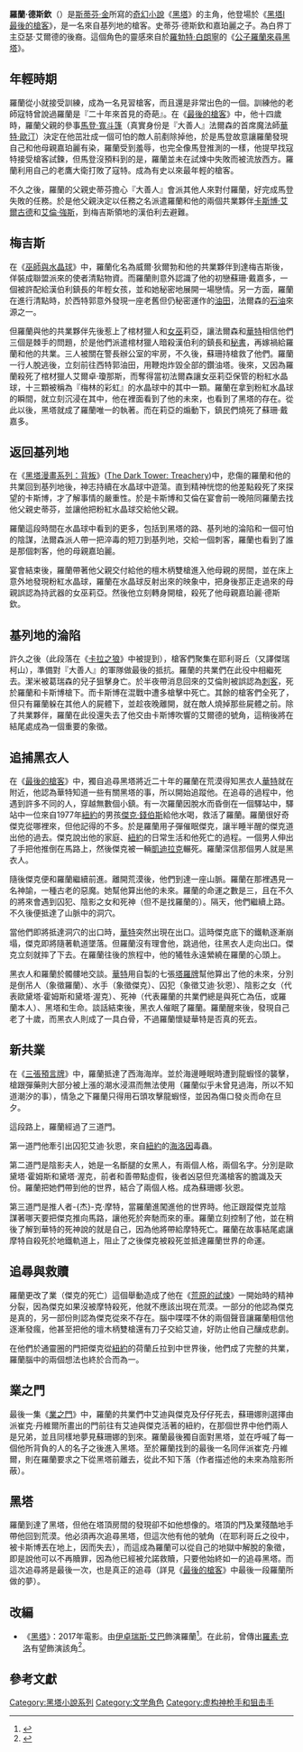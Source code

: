{{Link style|time=2015-12-12T04:12:34+00:00}}
{{noteTA
|G1=  黑塔系列
}}
{{otheruses|羅蘭}}
{{Infobox character
| colour      = blue
| colour text = white
| name        = 羅蘭·德斯欽
| image       = <!-- 檔案不存在 Roland Deschain by Michael Whelan.png ，可從英文維基百科取得 -->
| caption     =  
| series      = [[黑塔小說系列|黑塔小說系列]]
| first       = [[黑塔I_最後的槍客|黑塔I 最後的槍客]]
| last        = [[黑塔VII_業之門|黑塔VII 業之門]]
| creator     = [[史蒂芬·金|史蒂芬·金]]
| nickname    = 
| species     = 人類
| gender      = 男性
| specialty   = 
| title       = 槍客
| family      = 亞瑟·艾爾德 （祖先） 史蒂芬·德斯欽 （父親） 嘉珀麗·德斯欽 （母親）
| significantother = 蘇珊·戴嘉多
| children    =  莫德瑞·德斯欽 （子）、蘇珊·戴嘉多也曾孕有羅蘭的孩子，但來不及出世就隨母親被燒死。
| relatives   = 血腥之王
| nationality = 基列地
| imdb_id     = 
}}

'''羅蘭·德斯欽'''（{{lang|en|Roland Deschain}}）是[[斯蒂芬·金|斯蒂芬·金]]所寫的[[奇幻小說|奇幻小說]]《[[黑塔|黑塔]]》的主角，他登場於《[[黑塔I_最後的槍客|黑塔I 最後的槍客]]》，是一名來自基列地的槍客。史蒂芬·德斯欽和嘉珀麗之子。為白界丁主亞瑟·艾爾德的後裔。這個角色的靈感來自於[[羅勃特·白朗寧|羅勃特·白朗寧]]的《[[公子羅蘭來尋黑塔|公子羅蘭來尋黑塔]]》。

== 年輕時期 ==
羅蘭從小就接受訓練，成為一名見習槍客，而且還是非常出色的一個。訓練他的老師寇特曾說過羅蘭是『二十年來首見的奇葩』。在《[[最後的槍客|最後的槍客]]》中，他十四歲時，羅蘭父親的參事[[馬登·寬斗篷|馬登·寬斗篷]]（真實身份是『大善人』法爾森的首席魔法師[[華特·歐汀|華特·歐汀]]）決定在他茁壯成一個可怕的敵人前剷除掉他，於是馬登故意讓羅蘭發現自己和他母親嘉珀麗有染，羅蘭受到羞辱，也完全像馬登推測的一樣，他提早找寇特接受槍客試鍊，但馬登沒預料到的是，羅蘭並未在試煉中失敗而被流放西方。羅蘭利用自己的老鷹大衛打敗了寇特。成為有史以來最年輕的槍客。

不久之後，羅蘭的父親史蒂芬擔心『大善人』會派其他人來對付羅蘭，好完成馬登失敗的任務。於是他父親決定以任務之名派遣羅蘭和他的兩個共業夥伴[[卡斯博·艾爾古德|卡斯博·艾爾古德]]和[[艾倫·強斯|艾倫·強斯]]，到梅吉斯領地的漢伯利去避難。

== 梅吉斯 ==
在《[[巫師與水晶球|巫師與水晶球]]》中，羅蘭化名為威爾·狄爾勃和他的共業夥伴到達梅吉斯後，佯裝成聯盟派來的使者清點物資。而羅蘭則意外認識了他的初戀蘇珊·戴嘉多，一個被許配給漢伯利鎮長的年輕女孩，並和她秘密地展開一場戀情。另一方面，羅蘭在進行清點時，於西特郭意外發現一座老舊但仍秘密運作的[[油田|油田]]，法爾森的[[石油|石油]]來源之一。

但羅蘭與他的共業夥伴先後惹上了棺材獵人和[[女巫|女巫]]莉亞，讓法爾森和[[華特·歐汀|華特]]相信他們三個是棘手的問題，於是他們派遣棺材獵人暗殺漢伯利的鎮長和[[秘書|秘書]]，再嫁禍給羅蘭和他的共業。三人被關在警長辦公室的牢房，不久後，蘇珊持槍救了他們。羅蘭一行人脫逃後，立刻前往西特郭油田，用鞭炮炸毀全部的鑽油塔。後來，又因為羅蘭殺死了棺材獵人艾爾卓·瓊那斯，而奪得當初法爾森讓女巫莉亞保管的粉紅水晶球，十三顆被稱為『梅林的彩虹』的水晶球中的其中一顆。羅蘭在拿到粉紅水晶球的瞬間，就立刻沉浸在其中，他在裡面看到了他的未來，也看到了黑塔的存在。從此以後，黑塔就成了羅蘭唯一的執著。而在莉亞的煽動下，鎮民們燒死了蘇珊·戴嘉多。

== 返回基列地 ==

在《[[黑塔漫畫系列：背叛|黑塔漫畫系列：背叛]]》([[:en:The_Dark_Tower:_Treachery|The Dark Tower: Treachery]])中，悲傷的羅蘭和他的共業回到基列地後，神志持續在水晶球中遊蕩。直到精神恍惚的他差點殺死了來探望的卡斯博，才了解事情的嚴重性。於是卡斯博和艾倫在宴會前一晚陪同羅蘭去找他父親史蒂芬，並讓他把粉紅水晶球交給他父親。

羅蘭這段時間在水晶球中看到的更多，包括到黑塔的路、基列地的淪陷和一個可怕的陰謀，法爾森派人帶一把淬毒的短刀到基列地，交給一個刺客，羅蘭也看到了誰是那個刺客，他的母親嘉珀麗。

宴會結束後，羅蘭帶著他父親交付給他的檀木柄雙槍進入他母親的房間，並在床上意外地發現粉紅水晶球，羅蘭在水晶球反射出來的映象中，把身後那正走過來的母親誤認為持武器的女巫莉亞。然後他立刻轉身開槍，殺死了他母親嘉珀麗·德斯欽。

== 基列地的淪陷 ==
許久之後（此段落在《[[卡拉之狼|卡拉之狼]]》中被提到），槍客們聚集在耶利哥丘（又譯傑瑞柯山），準備對『大善人』的軍隊做最後的抵抗。羅蘭的共業們在此役中相繼死去。潔米被葛瑞森的兒子狙擊身亡。於半夜帶消息回來的艾倫則被誤認為[[刺客|刺客]]，死於羅蘭和卡斯博槍下。而卡斯博在混戰中遭多槍擊中死亡。其餘的槍客們全死了，但只有羅蘭躲在其他人的屍體下，並趁夜晚離開，就在敵人燒掉那些屍體之前。除了共業夥伴，羅蘭在此役還失去了他交由卡斯博吹響的艾爾德的號角，這稍後將在結尾處成為一個重要的象徵。

== 追捕黑衣人 ==
在《[[最後的槍客|最後的槍客]]》中，獨自追尋黑塔將近二十年的羅蘭在荒漠得知黑衣人[[華特·歐汀|華特]]就在附近，他認為華特知道一些有關黑塔的事，所以開始追蹤他。在追尋的過程中，他遇到許多不同的人，穿越無數個小鎮。有一次羅蘭因脫水而昏倒在一個驛站中，驛站中一位來自1977年[[紐約|紐約]]的男孩[[傑克·錢伯斯|傑克·錢伯斯]]給他水喝，救活了羅蘭。羅蘭很好奇傑克從哪裡來，但他記得的不多。於是羅蘭用子彈催眠傑克，讓半睡半醒的傑克道出他的過去。傑克說出他的家庭、[[紐約|紐約]]的日常生活和他死亡的過程。一個男人伸出了手把他推倒在馬路上，然後傑克被一輛[[凱迪拉克|凱迪拉克]]輾死。羅蘭深信那個男人就是黑衣人。

隨後傑克便和羅蘭繼續前進。離開荒漠後，他們到達一座山脈。羅蘭在那裡遇見一名神諭，一種古老的惡魔。她幫他算出他的未來。羅蘭的命運之數是三，且在不久的將來會遇到囚犯、陰影之女和死神（但不是找羅蘭的）。隔天，他們繼續上路。不久後便抵達了山脈中的洞穴。

當他們即將抵達洞穴的出口時，[[華特·歐汀|華特]]突然出現在出口。這時傑克底下的鐵軌逐漸崩塌，傑克即將隨著軌道墜落。但羅蘭沒有理會他，跳過他，往黑衣人走向出口。傑克立刻就摔了下去。在羅蘭往後的旅程中，他的犧牲永遠縈繞在羅蘭的心頭上。

黑衣人和羅蘭於髑髏地交談。[[華特·歐汀|華特]]用自製的七張[[塔羅牌|塔羅牌]]幫他算出了他的未來，分別是倒吊人（象徵羅蘭）、水手（象徵傑克）、囚犯（象徵艾迪·狄恩）、陰影之女（代表歐黛塔·霍姆斯和黛塔·渥克）、死神（代表羅蘭的共業們總是與死亡為伍，或羅蘭本人）、黑塔和生命。談話結束後，黑衣人催眠了羅蘭。羅蘭醒來後，發現自己老了十歲，而黑衣人則成了一具白骨，不過羅蘭懷疑華特是否真的死去。

== 新共業 ==
在《[[三張預言牌|三張預言牌]]》中，羅蘭抵達了西海海岸。並於海邊睡眠時遭到龍蝦怪的襲擊，槍跟彈藥則大部分被上漲的潮水浸濕而無法使用（羅蘭似乎未曾見過海，所以不知道潮汐的事），情急之下羅蘭只得用石頭攻擊龍蝦怪，並因為傷口發炎而命在旦夕。

這段路上，羅蘭經過了三道門。

第一道門他牽引出囚犯艾迪·狄恩，來自[[紐約|紐約]]的[[海洛因|海洛因]]毒蟲。

第二道門是陰影夫人，她是一名斷腿的女黑人，有兩個人格，兩個名字。分別是歐黛塔·霍姆斯和黛塔·渥克，前者和善帶點虛假，後者凶惡但充滿槍客的膽識及天份。羅蘭把她們帶到他的世界，結合了兩個人格。成為蘇珊娜·狄恩。

第三道門是推人者-{杰}-克·摩特，當羅蘭進闖進他的世界時。他正跟蹤傑克並陰謀著哪天要把傑克推向馬路，讓他死於奔馳而來的車。羅蘭立刻控制了他，並在稍後了解到華特的死神說的就是自己，因為他將帶給摩特死亡。羅蘭在故事結尾處讓摩特自殺死於地鐵軌道上，阻止了之後傑克被殺死並抵達羅蘭世界的命運。

== 追尋與救贖 ==
羅蘭更改了業（傑克的死亡）這個舉動造成了他在《[[荒原的試煉|荒原的試煉]]》一開始時的精神分裂，因為傑克如果沒被摩特殺死，他就不應該出現在荒漠。一部分的他認為傑克是真的，另一部份則認為傑克從來不存在。腦中喋喋不休的兩個聲音讓羅蘭相信他逐漸發瘋，他甚至把他的壇木柄雙槍還有刀子交給艾迪，好防止他自己釀成悲劇。

在他們於通靈圈的門把傑克從[[紐約|紐約]]的荷蘭丘拉到中世界後，他們成了完整的共業，羅蘭腦中的兩個想法也終於合而為一。

== 業之門 ==
最後一集《[[業之門|業之門]]》中，羅蘭的共業們中艾迪與傑克及仔仔死去，蘇珊娜則選擇由派崔克·丹維爾所畫出的門前往有艾迪與傑克活著的紐約，在那個世界中他們兩人是兄弟，並且同樣地夢見蘇珊娜的到來。羅蘭最後獨自面對黑塔，並在呼喊了每一個他所背負的人的名子之後進入黑塔。至於羅蘭找到的最後一名同伴派崔克·丹維爾，則在羅蘭要求之下從黑塔前離去，從此不知下落（作者描述他的未來為陰影所蔽）。

== 黑塔 ==
羅蘭到達了黑塔，但他在塔頂房間的發現卻不如他想像的。塔頂的門及業殘酷地手帶他回到荒漠。他必須再次追尋黑塔，但這次他有他的號角（在耶利哥丘之役中，被卡斯博丟在地上，因而失去），而這成為羅蘭可以從自己的地獄中解脫的象徵，即是說他可以不再贖罪，因為他已經被允諾救贖，只要他始終如一的追尋黑塔。而這次追尋將是最後一次，也是真正的追尋（詳見《[[最後的槍客|最後的槍客]]》中最後一段羅蘭所做的夢）。

== 改編 ==
* 《[[黑塔_(電影)|黑塔]]》：2017年電影。由[[伊卓瑞斯·艾巴|伊卓瑞斯·艾巴]]飾演羅蘭<ref>{{Cite web |url=http://www.ew.com/article/2016/02/29/dark-tower-rises-stephen-king-idris-elba-and-matthew-mcconaughey |title=存档副本 |access-date=2016-07-19 |archive-date=2016-04-17 |archive-url=https://web.archive.org/web/20160417081459/http://www.ew.com/article/2016/02/29/dark-tower-rises-stephen-king-idris-elba-and-matthew-mcconaughey |dead-url=no }}</ref>。在此前，曾傳出[[羅素·克洛|羅素·克洛]]有望飾演該角<ref>{{cite web|url=http://www.deadline.com/2012/08/warner-bros-has-dark-tower-decision-looming-and-russell-crowe-is-in-the-mix/|title=Warner Bros. Has ‘Dark Tower’ Decision Looming: And Russell Crowe Is In The Mix|last=Fleming|first=Mike|publisher=[[Deadline.com|Deadline.com]]|date=August 2, 2012|accessdate=August 3, 2012|archive-date=2014-05-02|archive-url=https://web.archive.org/web/20140502072528/http://www.deadline.com/2012/08/warner-bros-has-dark-tower-decision-looming-and-russell-crowe-is-in-the-mix/|dead-url=no}}</ref>。

== 參考文獻 ==
{{Reflist}}

{{黑塔系列}}

[[Category:黑塔小說系列|Category:黑塔小說系列]]
[[Category:文学角色|Category:文学角色]]
[[Category:虚构神枪手和狙击手|Category:虚构神枪手和狙击手]]